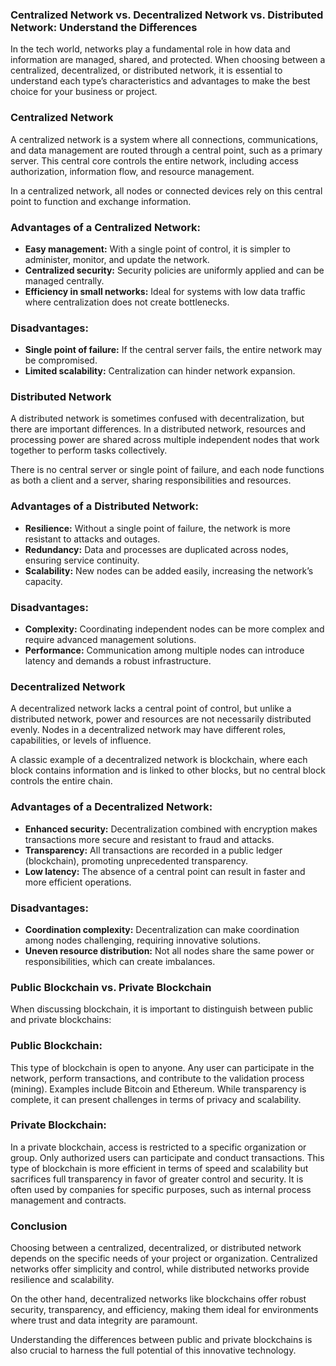### Centralized Network vs. Decentralized Network vs. Distributed Network: Understand the Differences

In the tech world, networks play a fundamental role in how data and information are managed, shared, and protected. When choosing between a centralized, decentralized, or distributed network, it is essential to understand each type’s characteristics and advantages to make the best choice for your business or project.

### Centralized Network

A centralized network is a system where all connections, communications, and data management are routed through a central point, such as a primary server. This central core controls the entire network, including access authorization, information flow, and resource management.

In a centralized network, all nodes or connected devices rely on this central point to function and exchange information.

### Advantages of a Centralized Network:

- **Easy management:** With a single point of control, it is simpler to administer, monitor, and update the network.
- **Centralized security:** Security policies are uniformly applied and can be managed centrally.
- **Efficiency in small networks:** Ideal for systems with low data traffic where centralization does not create bottlenecks.

### Disadvantages:

- **Single point of failure:** If the central server fails, the entire network may be compromised.
- **Limited scalability:** Centralization can hinder network expansion.

### Distributed Network

A distributed network is sometimes confused with decentralization, but there are important differences. In a distributed network, resources and processing power are shared across multiple independent nodes that work together to perform tasks collectively.

There is no central server or single point of failure, and each node functions as both a client and a server, sharing responsibilities and resources.

### Advantages of a Distributed Network:

- **Resilience:** Without a single point of failure, the network is more resistant to attacks and outages.
- **Redundancy:** Data and processes are duplicated across nodes, ensuring service continuity.
- **Scalability:** New nodes can be added easily, increasing the network’s capacity.

### Disadvantages:

- **Complexity:** Coordinating independent nodes can be more complex and require advanced management solutions.
- **Performance:** Communication among multiple nodes can introduce latency and demands a robust infrastructure.

### Decentralized Network

A decentralized network lacks a central point of control, but unlike a distributed network, power and resources are not necessarily distributed evenly. Nodes in a decentralized network may have different roles, capabilities, or levels of influence.

A classic example of a decentralized network is blockchain, where each block contains information and is linked to other blocks, but no central block controls the entire chain.

### Advantages of a Decentralized Network:

- **Enhanced security:** Decentralization combined with encryption makes transactions more secure and resistant to fraud and attacks.
- **Transparency:** All transactions are recorded in a public ledger (blockchain), promoting unprecedented transparency.
- **Low latency:** The absence of a central point can result in faster and more efficient operations.

### Disadvantages:

- **Coordination complexity:** Decentralization can make coordination among nodes challenging, requiring innovative solutions.
- **Uneven resource distribution:** Not all nodes share the same power or responsibilities, which can create imbalances.

### Public Blockchain vs. Private Blockchain

When discussing blockchain, it is important to distinguish between public and private blockchains:

### Public Blockchain:

This type of blockchain is open to anyone. Any user can participate in the network, perform transactions, and contribute to the validation process (mining). Examples include Bitcoin and Ethereum. While transparency is complete, it can present challenges in terms of privacy and scalability.

### Private Blockchain:

In a private blockchain, access is restricted to a specific organization or group. Only authorized users can participate and conduct transactions. This type of blockchain is more efficient in terms of speed and scalability but sacrifices full transparency in favor of greater control and security. It is often used by companies for specific purposes, such as internal process management and contracts.

### Conclusion

Choosing between a centralized, decentralized, or distributed network depends on the specific needs of your project or organization. Centralized networks offer simplicity and control, while distributed networks provide resilience and scalability.

On the other hand, decentralized networks like blockchains offer robust security, transparency, and efficiency, making them ideal for environments where trust and data integrity are paramount.

Understanding the differences between public and private blockchains is also crucial to harness the full potential of this innovative technology.

